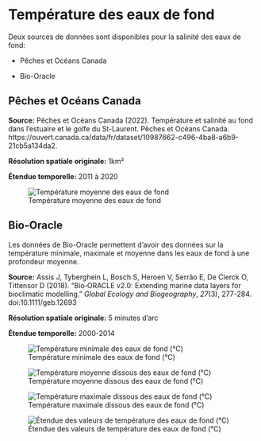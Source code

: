 # Température des eaux de fond {#sec-temp}

Deux sources de données sont disponibles pour la salinité des eaux de fond:

* Pêches et Océans Canada

* Bio-Oracle


## Pêches et Océans Canada

**Source:** Pêches et Océans Canada (2022). Température et salinité au fond dans l'estuaire et le golfe du St-Laurent. Pêches et Océans Canada. https://ouvert.canada.ca/data/fr/dataset/10987662-c496-4ba8-a6b9-21cb5a134da2.

**Résolution spatiale originale:** 1km²

**Étendue temporelle:** 2011 à 2020

![Température moyenne des eaux de fond](figures/env_mean_temperature.png){#fig-temp_mean}


## Bio-Oracle

Les données de Bio-Oracle permettent d'avoir des données sur la température minimale, maximale et moyenne dans les eaux de fond à une profondeur moyenne.

**Source:** Assis J, Tyberghein L, Bosch S, Heroen V, Serrão E, De Clerck O, Tittensor D (2018). “Bio‐ORACLE v2.0: Extending marine data layers for bioclimatic modelling.” _Global Ecology and Biogeography_, *27*(3), 277-284. doi:10.1111/geb.12693

**Résolution spatiale originale:** 5 minutes d'arc

**Étendue temporelle:** 2000-2014

![Température minimale des eaux de fond (°C)](figures/env_bottom_temperature_min.png){#fig-bo-temp-min}

![Température moyenne dissous des eaux de fond (°C)](figures/env_bottom_temperature_mean.png){#fig-bo-temp-mean}

![Température maximale dissous des eaux de fond (°C)](figures/env_bottom_temperature_max.png){#fig-bo-temp-max}

![Étendue des valeurs de température des eaux de fond (°C)](figures/env_bottom_temperature_range.png){#fig-bo-temp-range}
